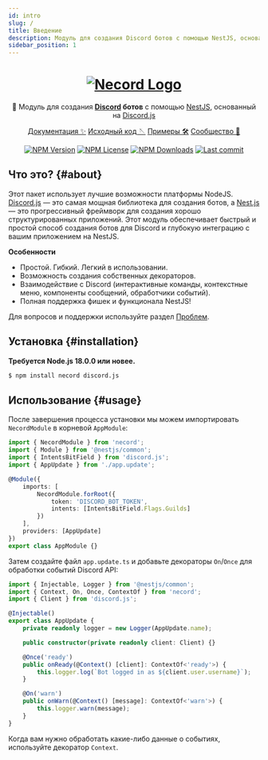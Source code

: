 ```yaml
---
id: intro
slug: /
title: Введение
description: Модуль для создания Discord ботов с помощью NestJS, основанный на Discord.js.
sidebar_position: 1
---
```


<div align="center">
	<h1>
		<a href="#"><img src="https://necord.org/img/logo.png" alt="Necord Logo" /></a>
	</h1>
	🤖 Модуль для создания <b><a href="https://discord.com/">Discord</a> ботов</b> с помощью <a href="https://nestjs.com">NestJS</a>, основанный
	на <a href="https://discord.js.org/">Discord.js</a>

<p style={{ display: 'flex', justifyContent: 'center', gap: '1.5rem' }}>
	<a href="https://necord.org">Документация ✨</a>
	<a href="https://github.com/necordjs/necord">Исходный код 🪡</a>
	<a href="https://github.com/necordjs/samples">Примеры 🛠️</a>
	<a href="https://discord.gg/mcBYvMTnwP">Сообщество 💬</a>
</p>
</div>

<p align="center">
	<a href='https://img.shields.io/npm/v/necord'><img src="https://img.shields.io/npm/v/necord" alt="NPM Version" /></a>
	<a href='https://img.shields.io/npm/l/necord'><img src="https://img.shields.io/npm/l/necord" alt="NPM License" /></a>
	<a href='https://img.shields.io/npm/dm/necord'><img src="https://img.shields.io/npm/dm/necord" alt="NPM Downloads" /></a>
	<a href='https://img.shields.io/github/last-commit/necordjs/necord'><img
		src="https://img.shields.io/github/last-commit/SocketSomeone/necord" alt="Last commit" /></a>
</p>

## Что это? {#about}

Этот пакет использует лучшие возможности платформы NodeJS. [Discord.js](https://github.com/discordjs/discord.js) — это самая мощная библиотека для создания ботов, а [Nest.js](https://github.com/nestjs) — это прогрессивный фреймворк для создания хорошо структурированных приложений.
Этот модуль обеспечивает быстрый и простой способ создания ботов для Discord и глубокую интеграцию с вашим приложением на NestJS.

**Особенности**

- Простой. Гибкий. Легкий в использовании.
- Возможность создания собственных декораторов.
- Взаимодействие с Discord (интерактивные команды, контекстные меню, компоненты сообщений, обработчики событий).
- Полная поддержка фишек и функционала NestJS!

Для вопросов и поддержки используйте раздел [Проблем](https://github.com/necordjs/necord/issues/new?assignees=&labels=question&template=question.yml).

## Установка {#installation}

**Требуется Node.js 18.0.0 или новее.**

```bash npm2yarn
$ npm install necord discord.js
```

## Использование {#usage}

После завершения процесса установки мы можем импортировать `NecordModule` в корневой `AppModule`:

```typescript title="src/app.module.ts"
import { NecordModule } from 'necord';
import { Module } from '@nestjs/common';
import { IntentsBitField } from 'discord.js';
import { AppUpdate } from './app.update';

@Module({
    imports: [
        NecordModule.forRoot({
            token: 'DISCORD_BOT_TOKEN',
            intents: [IntentsBitField.Flags.Guilds]
        })
    ],
    providers: [AppUpdate]
})
export class AppModule {}
```

Затем создайте файл `app.update.ts` и добавьте декораторы `On`/`Once` для обработки событий Discord API:

```typescript title="src/app.update.ts"
import { Injectable, Logger } from '@nestjs/common';
import { Context, On, Once, ContextOf } from 'necord';
import { Client } from 'discord.js';

@Injectable()
export class AppUpdate {
    private readonly logger = new Logger(AppUpdate.name);

    public constructor(private readonly client: Client) {}

    @Once('ready')
    public onReady(@Context() [client]: ContextOf<'ready'>) {
        this.logger.log(`Bot logged in as ${client.user.username}`);
    }

    @On('warn')
    public onWarn(@Context() [message]: ContextOf<'warn'>) {
        this.logger.warn(message);
    }
}
```

Когда вам нужно обработать какие-либо данные о событиях, используйте декоратор `Context`.
